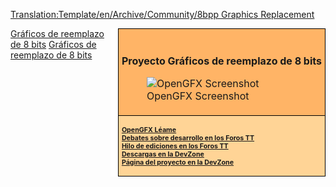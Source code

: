 <noinclude>[[Translation:Template/en/Archive/Community/8bpp Graphics Replacement]]</noinclude><noinclude></noinclude>
<div style="float:right; padding-left:12px; background:#ffffff;">
<div style="border:1px solid #000000; background:#ffb466; padding:5px; -moz-border-radius-topleft:5px; -moz-border-radius-topright:5px; font-size: 12pt;">
<div style="text-align:center; margin-bottom:1em"><strong style="font-size:1em">{{PAGENAME}}<br />Proyecto Gráficos de reemplazo de 8 bits</strong></div>
[[File:en/Archive/Community/OpenGFX Screenshot.png|center|OpenGFX Screenshot]]
</div>
<div style="border:1px solid black; border-top-width: 0px; background:#ffd496; padding:5px; -moz-border-radius-bottomleft:5px; -moz-border-radius-bottomright:8px; font-size: 8pt; font-weight:bold">
[[fr/OpenGFX Léame|OpenGFX Léame]]<br />

[http://www.tt-forums.net/viewtopic.php?t=38122 Debates sobre desarrollo en los Foros TT]<br/>
[http://www.tt-forums.net/viewtopic.php?t=40162 Hilo de ediciones en los Foros TT]<br/>
[http://bundles.openttdcoop.org/opengfx/releases Descargas en la DevZone]<br>
[http://dev.openttdcoop.org/projects/OpenGFX/ Página del proyecto en la DevZone]<br/>
</div>
</div><includeonly>[[Category:en/Archive/Community/8bpp Graphics Replacement|{{PAGENAME}}]]</includeonly><noinclude>

[[Category:es/Plantillas|Gráficos de reemplazo de 8 bits]][[Category:es/Navegación|Gráficos de reemplazo de 8 bits]]
</noinclude>